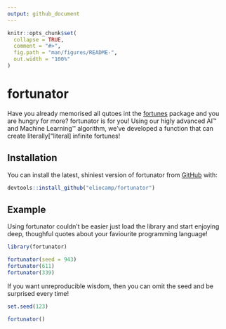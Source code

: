 ```yaml
---
output: github_document
---
```


<!-- README.md is generated from README.Rmd. Please edit that file -->

```r
knitr::opts_chunk$set(
  collapse = TRUE,
  comment = "#>",
  fig.path = "man/figures/README-",
  out.width = "100%"
)
```

# fortunator

<!-- badges: start -->
<!-- badges: end -->

Have you already memorised all qutoes int the [fortunes](https://cran.r-project.org/web/packages/fortunes/index.html) package and you are hungry for more? fortunator is for you! Using our higly advanced AI™ and Machine Learning™ algorithm, we've developed a function that can create literally["literal] infinite fortunes!

[^literal]: figuratively

## Installation

You can install the latest, shiniest version of fortunator from [GitHub](https://github.com/) with:

``` r
devtools::install_github("eliocamp/fortunator")
```

## Example

Using fortunator couldn't be easier just load the library and start enjoying deep, thoughful quotes about your faviourite programming language!

```r
library(fortunator)

fortunator(seed = 943)
fortunator(611)
fortunator(339)
```

If you want unreproducible wisdom, then you can omit the seed and be surprised every time!

```r
set.seed(123)
```

```r
fortunator()
```

